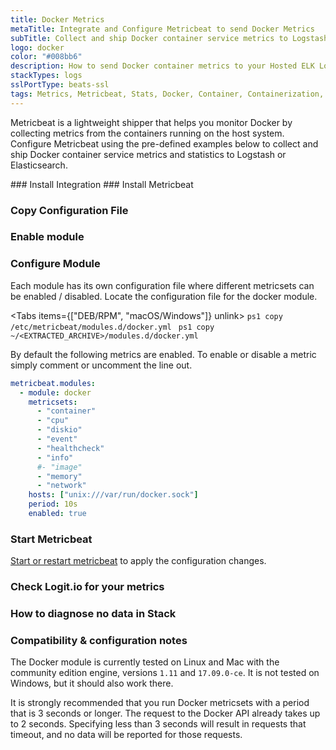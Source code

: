 ```yaml
---
title: Docker Metrics
metaTitle: Integrate and Configure Metricbeat to send Docker Metrics
subTitle: Collect and ship Docker container service metrics to Logstash and Elasticsearch
logo: docker
color: "#008bb6"
description: How to send Docker container metrics to your Hosted ELK Logstash instance. Configure Metricbeat to send Docker container metrics to Logstash or Elasticsearch. 
stackTypes: logs
sslPortType: beats-ssl
tags: Metrics, Metricbeat, Stats, Docker, Container, Containerization, Module
---
```


Metricbeat is a lightweight shipper that helps you monitor Docker by collecting 
metrics from the containers running on the host system. Configure Metricbeat 
using the pre-defined examples below to collect and ship Docker container 
service metrics and statistics to Logstash or Elasticsearch.

<Steps>
  ### Install Integration
  <InstallIntegration/>
  ### Install Metricbeat

  <InstallBeat beatname="metricbeat" />

  ### Copy Configuration File

  <MetricbeatOutput />

  ### Enable module

  <EnableMetricbeatModule module="docker" />

  ### Configure Module

  Each module has its own configuration file where different metricsets can be enabled / disabled. 
  Locate the configuration file for the docker module.
        
  <Tabs items={["DEB/RPM", "macOS/Windows"]} unlink>
    <Tab>
      ```ps1 copy
      /etc/metricbeat/modules.d/docker.yml
      ```
    </Tab>
    <Tab>
      ```ps1 copy
      ~/<EXTRACTED_ARCHIVE>/modules.d/docker.yml
      ```
    </Tab>
  </Tabs>
        
  By default the following metrics are enabled. To enable or disable a metric simply comment or uncomment the line out.
  
  ```yml copy showLineNumbers
  metricbeat.modules:
    - module: docker
      metricsets:
        - "container"
        - "cpu"
        - "diskio"
        - "event"
        - "healthcheck"
        - "info"
        #- "image"
        - "memory"
        - "network"
      hosts: ["unix:///var/run/docker.sock"]
      period: 10s
      enabled: true
  ```

  ### Start Metricbeat

  [Start or restart metricbeat](https://www.elastic.co/guide/en/beats/metricbeat/master/metricbeat-starting.html) 
  to apply the configuration changes.

  ### Check Logit.io for your metrics
  <LaunchStack utmMedium="metrics" utmCampaign="docker_metricbeat" source="metrics_docker" />

  ### How to diagnose no data in Stack

  <DiagnoseNoData />

  ### Compatibility & configuration notes

  The Docker module is currently tested on Linux and Mac with the community edition engine, 
  versions `1.11` and `17.09.0-ce`. It is not tested on Windows, but it should also work there.
        
  It is strongly recommended that you run Docker metricsets with a period that is 3 seconds or longer. 
  The request to the Docker API already takes up to 2 seconds. Specifying less than 3 seconds 
  will result in requests that timeout, and no data will be reported for those requests.
</Steps>